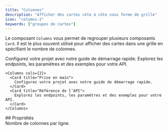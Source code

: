 ```yaml
---
title: "Colonnes"
description: "Afficher des cartes côte à côte sous forme de grille"
icon: "columns-2"
keywords: ["groupes de cartes"]
---
```


Le composant `Columns` vous permet de regrouper plusieurs composants `Card`. Il est le plus souvent utilisé pour afficher des cartes dans une grille en spécifiant le nombre de colonnes.

<Columns cols={2}>
  <Card title="Bien démarrer" icon="rocket">
    Configurez votre projet avec notre guide de démarrage rapide.
  </Card>

  <Card title="Référence de l’API" icon="code">
    Explorez les endpoints, les paramètres et des exemples pour votre API.
  </Card>
</Columns>

```mdx Exemple de colonnes
<Columns cols={2}>
  <Card title="Prise en main">
    Configurez votre projet avec notre guide de démarrage rapide.
  </Card>
  <Card title="Référence de l’API">
    Explorez les endpoints, les paramètres et des exemples pour votre API.
  </Card>
</Columns>
```


<div id="properties">
  ## Propriétés
</div>

<ResponseField name="cols" default={2}>
  Nombre de colonnes par ligne.
</ResponseField>